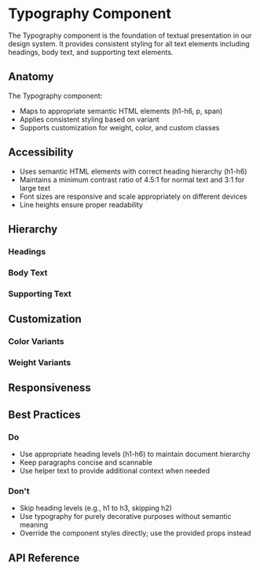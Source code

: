 
<Meta title="Design System/Typography/Docs" component={Typography} />

# Typography Component

The Typography component is the foundation of textual presentation in our design system. It provides consistent styling for all text elements including headings, body text, and supporting text elements.

## Anatomy

The Typography component:
- Maps to appropriate semantic HTML elements (h1-h6, p, span)
- Applies consistent styling based on variant
- Supports customization for weight, color, and custom classes

<Canvas>
  <Story id="design-system-typography--heading1" />
</Canvas>

## Accessibility

- Uses semantic HTML elements with correct heading hierarchy (h1-h6)
- Maintains a minimum contrast ratio of 4.5:1 for normal text and 3:1 for large text
- Font sizes are responsive and scale appropriately on different devices
- Line heights ensure proper readability

## Hierarchy

### Headings

<Canvas>
  <Story id="design-system-typography--heading1" />
  <Story id="design-system-typography--heading2" />
  <Story id="design-system-typography--heading3" />
</Canvas>

### Body Text

<Canvas>
  <Story id="design-system-typography--body1" />
  <Story id="design-system-typography--body2" />
</Canvas>

### Supporting Text

<Canvas>
  <Story id="design-system-typography--caption" />
  <Story id="design-system-typography--label" />
  <Story id="design-system-typography--helper" />
</Canvas>

## Customization

### Color Variants

<Canvas>
  <Story id="design-system-typography--with-custom-color" />
</Canvas>

### Weight Variants

<Canvas>
  <Story id="design-system-typography--with-custom-weight" />
</Canvas>

## Responsiveness

<Canvas>
  <Story id="design-system-typography--responsive-typography" />
</Canvas>

## Best Practices

### Do
- Use appropriate heading levels (h1-h6) to maintain document hierarchy
- Keep paragraphs concise and scannable
- Use helper text to provide additional context when needed

### Don't
- Skip heading levels (e.g., h1 to h3, skipping h2)
- Use typography for purely decorative purposes without semantic meaning
- Override the component styles directly; use the provided props instead

## API Reference

<ArgsTable of={Typography} /> 